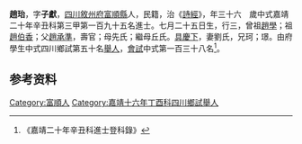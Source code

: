 {{明清人物信息框
| 姓名 = 趙珆 
| 原名 =
| 圖片名稱= 
| 圖片大小 =
| 圖片說明 = 
| 最高職務 =
| 國家 = 大明 
| 爵位 =
| 籍貫 = [[四川|四川]][[敘州府|敘州府]][[富順縣|富順縣]]
| 族裔 = 
| 字號 = 
| 諡號 =
| 出生日期 = 正德元年（1506年）七月二十五日
| 出生地點 = 
| 逝世日期 = 卒年不詳 
| 逝世地點 =
| 墓葬 =
| 配偶 = 劉氏
| 親屬 = 曾祖[[趙學|趙學]]，祖[[趙伯香|趙伯香]]，父[[趙承準|趙承準]]，母先氏；繼母丘氏
| 出身 =
* 嘉靖二十年辛丑科同進士出身
| 經歷 =
| 著作 = 
}}
'''趙珆 '''{{BD|1506年||？年||}}，字'''子獻'''，[[四川|四川]][[敘州府|敘州府]][[富順縣|富順縣]]人，民籍，治《[[詩經|詩經]]》，年三十六　歲中式嘉靖二十年辛丑科第三甲第一百九十五名進士。七月二十五日生，行三，曾祖[[趙學|趙學]]；祖[[趙伯香|趙伯香]]；父[[趙承準|趙承準]]，壽官；母先氏；繼母丘氏。[[具慶下|具慶下]]，妻劉氏，兄珂；璟。由府學生中式四川鄉試第五十名[[舉人|舉人]]，[[會試|會試]]中式第一百三十八名<ref>《嘉靖二十年辛丑科進士登科錄》</ref>。

== 参考资料 ==
{{reflist}}

{{嘉靖二十年辛丑科殿试金榜}}

{{Authority control}}
{{DEFAULTSORT:}}
[[Category:富順人|Category:富順人]]
[[Category:嘉靖十六年丁酉科四川鄉試舉人|Category:嘉靖十六年丁酉科四川鄉試舉人]]


{{明朝人物小作品}}